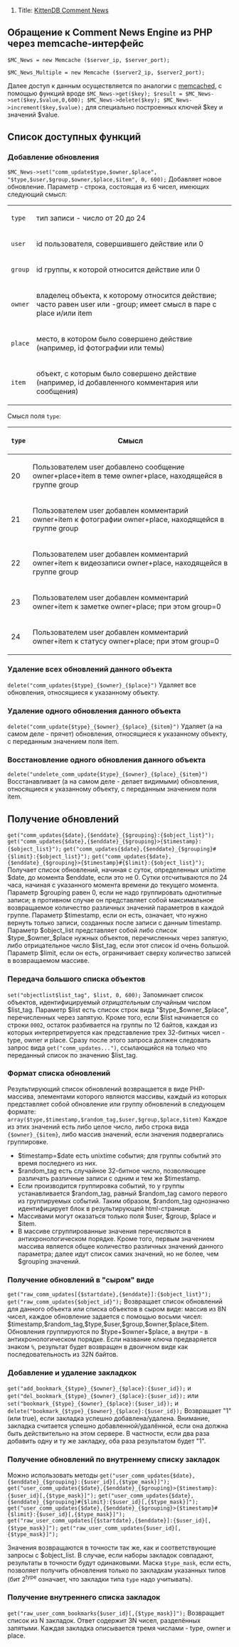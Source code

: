 # Title: [[KittenDB Comment News]]

== Обращение к Comment News Engine из PHP через memcache-интерфейс ==

<code>$MC_News = new Memcache ($server_ip, $server_port);</code>

<code>$MC_News_Multiple = new Memcache ($server2_ip, $server2_port);</code>

Далее доступ к данным осуществляется по аналогии с [[memcached]], с помощью функций вроде
<code>
$MC_News->get($key);
$result = $MC_News->set($key,$value,0,600);
$MC_News->delete($key);
$MC_News->increment($key,$value);
</code>
для специально построенных ключей $key и значений $value.

== Список доступных функций ==

=== Добавление обновления ===
<code>
$MC_News->set("comm_update$type,$owner,$place", "$type,$user,$group,$owner,$place,$item", 0, 600);
</code>
Добавляет новое обновление. Параметр - строка, состоящая из 6 чисел, имеющих следующий смысл:

{|
|-
| <tt>type</tt> || тип записи - число от 20 до 24
|-
| <tt>user</tt> || id пользователя, совершившего действие или 0
|-
| <tt>group</tt> || id группы, к которой относится действие или 0
|-
| <tt>owner</tt> || владелец объекта, к которому относится действие; часто равен user или -group; имеет смысл в паре с place и/или item
|-
| <tt>place</tt> || место, в котором было совершено действие (например, id фотографии или темы)
|-
| <tt>item</tt> || объект, с которым было совершено действие (например, id добавленного комментария или сообщения)
|}

Смысл поля <tt>type</tt>:

{|
|-
! <tt>type</tt> !! Смысл
|-
| 20 || Пользователем user добавлено сообщение owner+place+item в теме owner+place, находящейся в группе group
|-
| 21 || Пользователем user добавлен комментарий owner+item к фотографии owner+place, находящейся в группе group
|-
| 22 || Пользователем user добавлен комментарий owner+item к видеозаписи owner+place, находящейся в группе group
|-
| 23 || Пользователем user добавлен комментарий owner+item к заметке owner+place; при этом group=0
|-
| 24 || Пользователем user добавлен комментарий owner+item к статусу owner+place; при этом group=0
|}


=== Удаление всех обновлений данного объекта ===
<code>delete("comm_updates{$type}_{$owner}_{$place}")</code>
Удаляет все обновления, относящиеся к указанному объекту.

=== Удаление одного обновления данного объекта ===
<code>delete("comm_update{$type}_{$owner}_{$place}_{$item}")</code>
Удаляет (а на самом деле - прячет) обновления, относящиеся к указанному объекту, с переданным значением поля item.

=== Восстановление одного обновления данного объекта ===
<code>delete("undelete_comm_update{$type}_{$owner}_{$place}_{$item}")</code>
Восстанавливает (а на самом деле - делает видимыми) обновления, относящиеся к указанному объекту, с переданным значением поля item.

== Получение обновлений ==
<code>get("comm_updates{$date},{$enddate}_{$grouping}:{$object_list}");</code>
<code>get("comm_updates{$date},{$enddate}_{$grouping}>{$timestamp}:{$object_list}");</code>
<code>get("comm_updates{$date},{$enddate}_{$grouping}#{$limit}:{$object_list}");</code>
<code>get("comm_updates{$date},{$enddate}_{$grouping}>{$timestamp}#{$limit}:{$object_list}");</code>
Получает список обновлений, начиная с суток, определенных unixtime $date, до момента $enddate, если это не 0. Сутки отсчитываются по 24 часа, начиная с указанного момента времени до текущего момента.
Параметр $grouping равен 0, если не надо группировать однотипные записи; в противном случае он представляет собой максимальное возвращаемое количество различных значений параметров в каждой группе.
Параметр $timestamp, если он есть, означает, что нужно вернуть только записи, созданных после записи с данным timestamp. Параметр $object_list представляет собой либо список $type_$owner_$place нужных объектов, перечисленных через запятую, либо отрицательное число $list_tag, если этот список id очень большой.
Параметр $limit, если он есть, ограничивает сверху количество записей в возвращаемом массиве.

=== Передача большого списка объектов ===
<code>set("objectlist$list_tag", $list, 0, 600);</code>
Запоминает список объектов, идентифицируемый ''отрицательным'' случайным числом $list_tag. Параметр $list есть список строк вида "$type_$owner_$place", перечисленных через запятую. Кроме того, если $list начинается со строки <tt>0002</tt>, остаток разбивается на группы по 12 байтов, каждая из которых интерпретируется как представление трех 32-битных чисел - type, owner и place. Сразу после этого запроса должен следовать запрос вида <tt>get("comm_updates...")</tt>, ссылающийся на только что переданный список по значению $list_tag.

=== Формат списка обновлений ===
Результирующий список обновлений возвращается в виде PHP-массива, элементами которого являются массивы, каждый из которых представляет собой обновление или группу обновлений в следующем формате:
<code>array($type,$timestamp,$random_tag,$user,$group,$place,$item)</code>
Каждое из этих значений есть либо целое число, либо строка вида <tt>{$owner}_{$item}</tt>, либо массив значений, если значения подвергались группировке.
* $timestamp=$date есть unixtime события; для группы событий это время последнего из них.
* $random_tag есть случайное 32-битное число, позволяющее различать различные записи с одним и тем же $timestamp.
* Если производится группировка событий, то у группы устанавливается $random_tag, равный $random_tag самого первого из группируемых событий. Таким образом, $random_tag однозначно идентифицирует блок в результирующей html-странице.
* Массивами могут оказаться только поля $user, $group, $place и $item.
* В массиве сгруппированные значения перечисляются в антихронологическом порядке. Кроме того, первым значением массива является общее количество различных значений данного параметра; далее идут список самих значений, но не более, чем $grouping значений.

=== Получение обновлений в "сыром" виде ===
<code>get("raw_comm_updates[{$startdate},{$enddate}]:{$object_list}");
get("raw_comm_updates{$object_id}");</code>
Возвращает список обновлений для данного объекта или списка объектов в сыром виде: массив из 8N чисел, каждое обновление задается с помощью восьми чисел: $timestamp,$random_tag,$type,$user,$group,$owner,$place,$item.
Обновления группируются по $type+$owner+$place, а внутри - в антихронологическом порядке.
Если название ключа предваряется знаком <tt>%</tt>, результат будет возвращен в двоичном виде как последовательность из 32N байтов.

===Добавление и удаление закладкок===
<code>get("add_bookmark_{$type}_{$owner}_{$place}:{$user_id});</code> и <code>get("del_bookmark_{$type}_{$owner}_{$place}:{$user_id});</code>
или
<code>set("bookmark_{$type}_{$owner}_{$place}:{$user_id});</code> и <code>delete("bookmark_{$type}_{$owner}_{$place}:{$user_id});</code>
Возвращает "1" (или true), если закладка успешно добавлена/удалена. Внимание, закладка считается успешно добавленной/удалённой, если она должна быть действительно на этом сервере. В частности, если два раза добавить одну и ту же закладку, оба раза результатом будет "1".

=== Получение обновлений по внутреннему списку закладок ===
Можно использовать методы
<code>get("user_comm_updates{$date},{$enddate}_{$grouping}:{$user_id}[,{$type_mask}]");</code>
<code>get("user_comm_updates{$date},{$enddate}_{$grouping}>{$timestamp}:{$user_id}[,{$type_mask}]");</code>
<code>get("user_comm_updates{$date},{$enddate}_{$grouping}#{$limit}:{$user_id}[,{$type_mask}]");</code>
<code>get("user_comm_updates{$date},{$enddate}_{$grouping}>{$timestamp}#{$limit}:{$user_id}[,{$type_mask}]");</code>
<code>get("raw_user_comm_updates[{$startdate},{$enddate}]:{$user_id}[,{$type_mask}]");</code>
<code>get("raw_user_comm_updates{$user_id}[,{$type_mask}]");</code>

Значения возвращаются в точности так же, как и соответствующие запросы с $object_list. В случае, если наборы закладок совпадают, результаты в точности будут одинаковыми. Маска <tt>$type_mask</tt>, если есть, позволяет получить обновления только по закладкам указанных типов (бит 2<sup>type</sup> означает, что закладки типа <tt>type</tt> надо учитывать).

=== Получение внутреннего списка закладок ===
<code>get("raw_user_comm_bookmarks{$user_id}[,{$type_mask}]");</code>
Возвращает список из N закладок. Ответ содержит 3N чисел, разделённых запятыми. Каждая закладка описывается тремя числами - type, owner и place.
